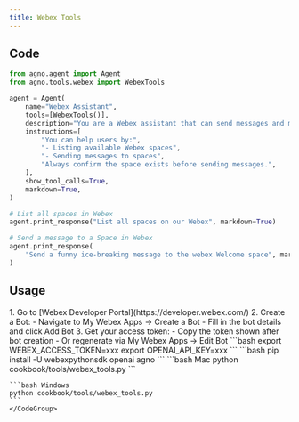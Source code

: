 ```yaml
---
title: Webex Tools
---
```


## Code

```python cookbook/tools/webex_tools.py
from agno.agent import Agent
from agno.tools.webex import WebexTools

agent = Agent(
    name="Webex Assistant",
    tools=[WebexTools()],
    description="You are a Webex assistant that can send messages and manage spaces.",
    instructions=[
        "You can help users by:",
        "- Listing available Webex spaces",
        "- Sending messages to spaces",
        "Always confirm the space exists before sending messages.",
    ],
    show_tool_calls=True,
    markdown=True,
)

# List all spaces in Webex
agent.print_response("List all spaces on our Webex", markdown=True)

# Send a message to a Space in Webex
agent.print_response(
    "Send a funny ice-breaking message to the webex Welcome space", markdown=True
)
```

## Usage

<Steps>
  <Snippet file="create-venv-step.mdx" />

  <Step title="Set up Webex Bot">
    1. Go to [Webex Developer Portal](https://developer.webex.com/)
    2. Create a Bot:
       - Navigate to My Webex Apps → Create a Bot
       - Fill in the bot details and click Add Bot
    3. Get your access token:
       - Copy the token shown after bot creation
       - Or regenerate via My Webex Apps → Edit Bot
  </Step>

  <Step title="Set your API keys">
    ```bash
    export WEBEX_ACCESS_TOKEN=xxx
    export OPENAI_API_KEY=xxx
    ```
  </Step>

  <Step title="Install libraries">
    ```bash
    pip install -U webexpythonsdk openai agno
    ```
  </Step>

  <Step title="Run Agent">
    <CodeGroup>
    ```bash Mac
    python cookbook/tools/webex_tools.py
    ```

    ```bash Windows
    python cookbook/tools/webex_tools.py
    ```
    </CodeGroup>
  </Step>
</Steps> 